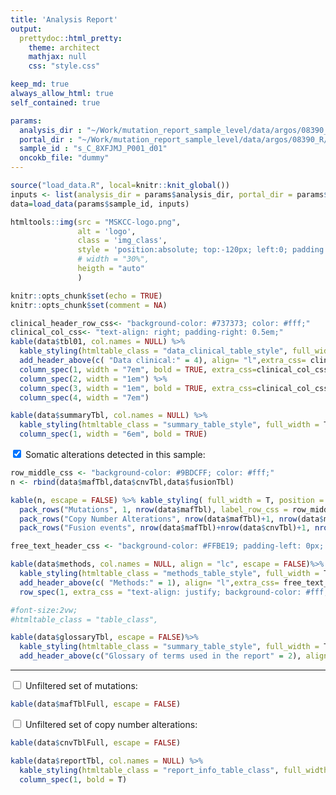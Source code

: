 ```yaml
---
title: 'Analysis Report'
output:
  prettydoc::html_pretty:
    theme: architect
    mathjax: null
    css: "style.css"

keep_md: true
always_allow_html: true
self_contained: true

params:
  analysis_dir : "~/Work/mutation_report_sample_level/data/argos/08390_R/1.1.2/20230208_22_12_784560/analysis/"
  portal_dir : "~/Work/mutation_report_sample_level/data/argos/08390_R/1.1.2/20230208_22_12_784560/portal/"
  sample_id : "s_C_8XFJMJ_P001_d01"
  oncokb_file: "dummy"
---
```


```r


source("load_data.R", local=knitr::knit_global())
inputs <- list(analysis_dir = params$analysis_dir, portal_dir = params$portal_dir, oncokb_file = params$oncokb_file)
data=load_data(params$sample_id, inputs)
```


```r
htmltools::img(src = "MSKCC-logo.png",
               alt = 'logo',
               class = 'img_class',
               style = 'position:absolute; top:-120px; left:0; padding:3px; max-height: 40px', 
               # width = "30%",
               heigth = "auto"
               )
```

```r
knitr::opts_chunk$set(echo = TRUE)
knitr::opts_chunk$set(comment = NA)
```

```r
clinical_header_row_css<- "background-color: #737373; color: #fff;"
clinical_col_css<- "text-align: right; padding-right: 0.5em;"
kable(data$tbl01, col.names = NULL) %>% 
  kable_styling(htmltable_class = "data_clinical_table_style", full_width = T, position = "left") %>% 
  add_header_above(c( "Data clinical:" = 4), align= "l",extra_css= clinical_header_row_css )%>%
  column_spec(1, width = "7em", bold = TRUE, extra_css=clinical_col_css) %>%
  column_spec(2, width = "1em") %>%
  column_spec(3, width = "1em", bold = TRUE, extra_css=clinical_col_css) %>%
  column_spec(4, width = "7em")
```

```r
kable(data$summaryTbl, col.names = NULL) %>% 
  kable_styling(htmltable_class = "summary_table_style", full_width = T, position = "left") %>% 
  column_spec(1, width = "6em", bold = TRUE)
```
<!---
Collapsibles: https://www.digitalocean.com/community/tutorials/css-collapsible
-->
```{=html}
<div class="wrap-collabsible"> 
    <input id="collapsible_mafTbl" class="toggle" type="checkbox" checked> 
    
    <label for="collapsible_mafTbl" class="lbl-toggle">
        Somatic alterations detected in this sample:
    </label>

    <div class="collapsible-content">     
        <div class="content-inner">  
```
```r
row_middle_css <- "background-color: #9BDCFF; color: #fff;"
n <- rbind(data$mafTbl,data$cnvTbl,data$fusionTbl)

kable(n, escape = FALSE) %>% kable_styling( full_width = T, position = "left")%>%
  pack_rows("Mutations", 1, nrow(data$mafTbl), label_row_css = row_middle_css)%>%
  pack_rows("Copy Number Alterations", nrow(data$mafTbl)+1, nrow(data$mafTbl)+nrow(data$cnvTbl), label_row_css = row_middle_css) %>%
  pack_rows("Fusion events", nrow(data$mafTbl)+nrow(data$cnvTbl)+1, nrow(data$mafTbl)+nrow(data$cnvTbl)+nrow(data$fusionTbl), label_row_css = row_middle_css)
```
```{=html}
</div>
</div>
</div>
```

```r
free_text_header_css <- "background-color: #FFBE19; padding-left: 0px; color: #fff; "

kable(data$methods, col.names = NULL, align = "lc", escape = FALSE)%>%
  kable_styling(htmltable_class = "methods_table_style", full_width = T, position = "left") %>% 
  add_header_above(c( "Methods:" = 1), align= "l",extra_css= free_text_header_css ) %>%
  row_spec(1, extra_css = "text-align: justify; background-color: #fff;")

#font-size:2vw;
#htmltable_class = "table_class",
```

```r
kable(data$glossaryTbl, escape = FALSE)%>%
  kable_styling(htmltable_class = "summary_table_style", full_width = T, position = "left") %>% 
  add_header_above(c("Glossary of terms used in the report" = 2), align= "l",extra_css= free_text_header_css )
```


---

```{=html}
<div class="wrap-collabsible"> 
    <input id="collapsible_mafTblFull" class="toggle" type="checkbox"> 
    
    <label for="collapsible_mafTblFull" class="lbl-toggle">
        Unfiltered set of mutations:
    </label>

    <div class="collapsible-content">     
        <div class="content-inner">  
```

```r
kable(data$mafTblFull, escape = FALSE)
```
```{=html}
</div>
</div>
</div>
```

```{=html}
<div class="wrap-collabsible"> 
    <input id="collapsible_cnvTblFull" class="toggle" type="checkbox"> 
    
    <label for="collapsible_cnvTblFull" class="lbl-toggle">
       Unfiltered set of copy number alterations:
    </label>

    <div class="collapsible-content">     
        <div class="content-inner">
```
```r
kable(data$cnvTblFull, escape = FALSE)
```
```{=html}
</div>
</div>
</div>
```



```r
kable(data$reportTbl, col.names = NULL) %>% 
  kable_styling(htmltable_class = "report_info_table_class", full_width = F, position = "left")%>% 
  column_spec(1, bold = T)
```
